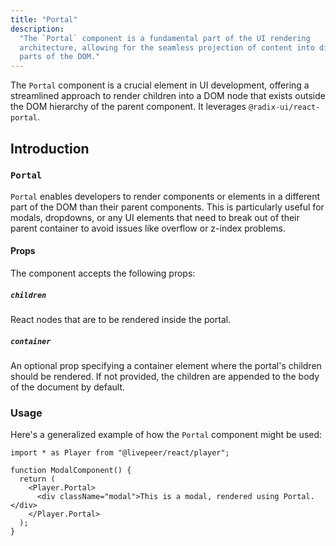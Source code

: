 ```yaml
---
title: "Portal"
description:
  "The `Portal` component is a fundamental part of the UI rendering
  architecture, allowing for the seamless projection of content into different
  parts of the DOM."
---
```


The `Portal` component is a crucial element in UI development, offering a
streamlined approach to render children into a DOM node that exists outside the
DOM hierarchy of the parent component. It leverages `@radix-ui/react-portal`.

## Introduction

### `Portal`

`Portal` enables developers to render components or elements in a different part
of the DOM than their parent components. This is particularly useful for modals,
dropdowns, or any UI elements that need to break out of their parent container
to avoid issues like overflow or z-index problems.

#### Props

The component accepts the following props:

##### `children`

React nodes that are to be rendered inside the portal.

##### `container`

An optional prop specifying a container element where the portal's children
should be rendered. If not provided, the children are appended to the body of
the document by default.

### Usage

Here's a generalized example of how the `Portal` component might be used:

```tsx
import * as Player from "@livepeer/react/player";

function ModalComponent() {
  return (
    <Player.Portal>
      <div className="modal">This is a modal, rendered using Portal.</div>
    </Player.Portal>
  );
}
```
